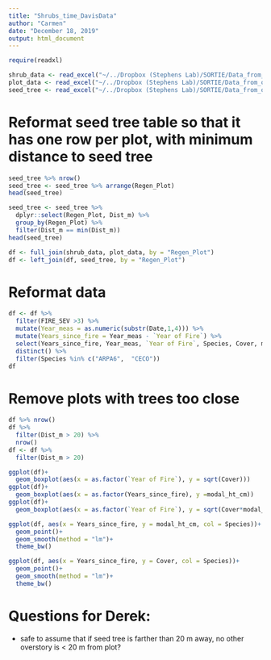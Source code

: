 ```yaml
---
title: "Shrubs_time_DavisData"
author: "Carmen"
date: "December 18, 2019"
output: html_document
---
```


```r
require(readxl)
```



```r
shrub_data <- read_excel("~/../Dropbox (Stephens Lab)/SORTIE/Data_from_others/Hugh/shrub_regen_RegenDatabase_1_13_16_updatedDates.xlsx")
plot_data <- read_excel("~/../Dropbox (Stephens Lab)/SORTIE/Data_from_others/Hugh/plot_data_RegenDatabase_1_13_16_updatedDates.xlsx")
seed_tree <- read_excel("~/../Dropbox (Stephens Lab)/SORTIE/Data_from_others/Hugh/seed_tree_RegenDatabase_1_13_16_updatedDates.xlsx")
```

# Reformat seed tree table so that it has one row per plot, with minimum distance to seed tree
```r
seed_tree %>% nrow()
seed_tree <- seed_tree %>% arrange(Regen_Plot)
head(seed_tree)

seed_tree <- seed_tree %>% 
  dplyr::select(Regen_Plot, Dist_m) %>% 
  group_by(Regen_Plot) %>% 
  filter(Dist_m == min(Dist_m))
head(seed_tree)
```

```r
df <- full_join(shrub_data, plot_data, by = "Regen_Plot")
df <- left_join(df, seed_tree, by = "Regen_Plot")
```

# Reformat data
```r
df <- df %>% 
  filter(FIRE_SEV >3) %>% 
  mutate(Year_meas = as.numeric(substr(Date,1,4))) %>% 
  mutate(Years_since_fire = Year_meas - `Year of Fire`) %>% 
  select(Years_since_fire, Year_meas, `Year of Fire`, Species, Cover, modal_ht_cm, Regen_Plot, Dist_m) %>%
  distinct() %>% 
  filter(Species %in% c("ARPA6",  "CECO"))
df
```

# Remove plots with trees too close
```r
df %>% nrow()
df %>% 
  filter(Dist_m > 20) %>% 
  nrow()
df <- df %>% 
  filter(Dist_m > 20)
```


```r
ggplot(df)+
  geom_boxplot(aes(x = as.factor(`Year of Fire`), y = sqrt(Cover)))
ggplot(df)+
  geom_boxplot(aes(x = as.factor(Years_since_fire), y =modal_ht_cm))
ggplot(df)+
  geom_boxplot(aes(x = as.factor(`Year of Fire`), y = sqrt(Cover*modal_ht_cm)))

```

```r
ggplot(df, aes(x = Years_since_fire, y = modal_ht_cm, col = Species))+
  geom_point()+
  geom_smooth(method = "lm")+
  theme_bw()
```

```r
ggplot(df, aes(x = Years_since_fire, y = Cover, col = Species))+
  geom_point()+
  geom_smooth(method = "lm")+
  theme_bw()
```

# Questions for Derek:
- safe to assume that if seed tree is farther than 20 m away, no other overstory is < 20 m from plot?